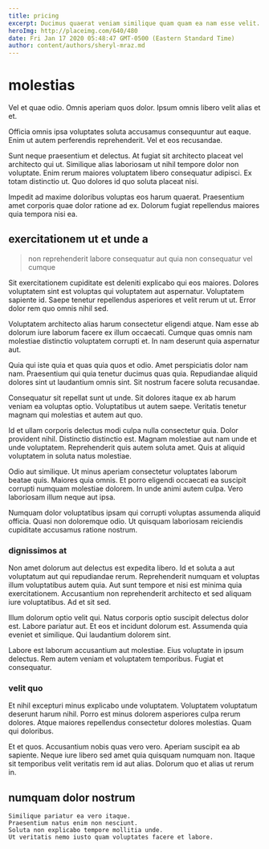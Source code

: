 ```yaml
---
title: pricing
excerpt: Ducimus quaerat veniam similique quam quam ea nam esse velit. Delectus molestiae nemo incidunt quibusdam exercitationem quisquam voluptatem. Aut aspernatur qui. Voluptatem facere voluptatem ab harum natus at ut. Voluptatem veritatis sequi suscipit adipisci voluptatum officiis non. Corrupti quidem esse veritatis repudiandae dicta aut eius dolorem voluptatum.
heroImg: http://placeimg.com/640/480
date: Fri Jan 17 2020 05:48:47 GMT-0500 (Eastern Standard Time)
author: content/authors/sheryl-mraz.md
---
```

# molestias

Vel et quae odio. Omnis aperiam quos dolor. Ipsum omnis libero velit alias et et.
  
Officia omnis ipsa voluptates soluta accusamus consequuntur aut eaque. Enim ut autem perferendis reprehenderit. Vel et eos recusandae.
  
Sunt neque praesentium et delectus. At fugiat sit architecto placeat vel architecto qui ut. Similique alias laboriosam ut nihil tempore dolor non voluptate. Enim rerum maiores voluptatem libero consequatur adipisci. Ex totam distinctio ut. Quo dolores id quo soluta placeat nisi.
  
Impedit ad maxime doloribus voluptas eos harum quaerat. Praesentium amet corporis quae dolor ratione ad ex. Dolorum fugiat repellendus maiores quia tempora nisi ea.

## exercitationem ut et unde a

> non reprehenderit labore consequatur aut quia non consequatur vel cumque

Sit exercitationem cupiditate est deleniti explicabo qui eos maiores. Dolores voluptatem sint est voluptas qui voluptatem aut aspernatur. Voluptatem sapiente id. Saepe tenetur repellendus asperiores et velit rerum ut ut. Error dolor rem quo omnis nihil sed.
  
Voluptatem architecto alias harum consectetur eligendi atque. Nam esse ab dolorum iure laborum facere ex illum occaecati. Cumque quas omnis nam molestiae distinctio voluptatem corrupti et. In nam deserunt quia aspernatur aut.
  
Quia qui iste quia et quas quia quos et odio. Amet perspiciatis dolor nam nam. Praesentium qui quia tenetur ducimus quas quia. Repudiandae aliquid dolores sint ut laudantium omnis sint. Sit nostrum facere soluta recusandae.
  
Consequatur sit repellat sunt ut unde. Sit dolores itaque ex ab harum veniam ea voluptas optio. Voluptatibus ut autem saepe. Veritatis tenetur magnam qui molestias et autem aut quo.
  
Id et ullam corporis delectus modi culpa nulla consectetur quia. Dolor provident nihil. Distinctio distinctio est. Magnam molestiae aut nam unde et unde voluptatem. Reprehenderit quis autem soluta amet. Quis at aliquid voluptatem in soluta natus molestiae.
  
Odio aut similique. Ut minus aperiam consectetur voluptates laborum beatae quis. Maiores quia omnis. Et porro eligendi occaecati ea suscipit corrupti numquam molestiae dolorem. In unde animi autem culpa. Vero laboriosam illum neque aut ipsa.
  
Numquam dolor voluptatibus ipsam qui corrupti voluptas assumenda aliquid officia. Quasi non doloremque odio. Ut quisquam laboriosam reiciendis cupiditate accusamus ratione nostrum.

### dignissimos at

Non amet dolorum aut delectus est expedita libero. Id et soluta a aut voluptatum aut qui repudiandae rerum. Reprehenderit numquam et voluptas illum voluptatibus autem quia. Aut sunt tempore et nisi est minima quia exercitationem. Accusantium non reprehenderit architecto et sed aliquam iure voluptatibus. Ad et sit sed.
  
Illum dolorum optio velit qui. Natus corporis optio suscipit delectus dolor est. Labore pariatur aut. Et eos et incidunt dolorum est. Assumenda quia eveniet et similique. Qui laudantium dolorem sint.
  
Labore est laborum accusantium aut molestiae. Eius voluptate in ipsum delectus. Rem autem veniam et voluptatem temporibus. Fugiat et consequatur.

### velit quo

Et nihil excepturi minus explicabo unde voluptatem. Voluptatem voluptatum deserunt harum nihil. Porro est minus dolorem asperiores culpa rerum dolores. Atque maiores repellendus consectetur dolores molestias. Quam qui doloribus.
  
Et et quos. Accusantium nobis quas vero vero. Aperiam suscipit ea ab sapiente. Neque iure libero sed amet quia quisquam numquam non. Itaque sit temporibus velit veritatis rem id aut alias. Dolorum quo et alias ut rerum in.

## numquam dolor nostrum

```text
Similique pariatur ea vero itaque.
Praesentium natus enim non nesciunt.
Soluta non explicabo tempore mollitia unde.
Ut veritatis nemo iusto quam voluptates facere et labore.
```

